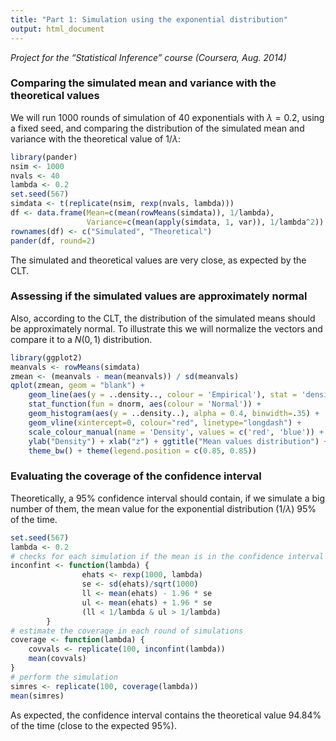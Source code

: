 ```yaml
---
title: "Part 1: Simulation using the exponential distribution"
output: html_document
---
```

 
*Project for the "Statistical Inference" course (Coursera, Aug. 2014)*
 
### Comparing the simulated mean and variance with the theoretical values
 
We will run 1000 rounds of simulation of 40 exponentials with $\lambda = 0.2$,
using a fixed seed, and comparing the distribution of the simulated mean
and variance with the theoretical value of $1 / \lambda$:
 
```r
library(pander)
nsim <- 1000
nvals <- 40
lambda <- 0.2
set.seed(567)
simdata <- t(replicate(nsim, rexp(nvals, lambda)))
df <- data.frame(Mean=c(mean(rowMeans(simdata)), 1/lambda),
                 Variance=c(mean(apply(simdata, 1, var)), 1/lambda^2))
rownames(df) <- c("Simulated", "Theoretical")
pander(df, round=2)
```
 
The simulated and theoretical values are very close, as expected by the CLT.
 
### Assessing if the simulated values are approximately normal
 
Also, according to the CLT, the distribution of the simulated means 
should be approximately normal. To illustrate this we will
normalize the vectors and compare it to a $N(0,1)$ distribution.
 
```r
library(ggplot2)
meanvals <- rowMeans(simdata)
zmean <- (meanvals - mean(meanvals)) / sd(meanvals)
qplot(zmean, geom = "blank") +
    geom_line(aes(y = ..density.., colour = 'Empirical'), stat = 'density') +  
    stat_function(fun = dnorm, aes(colour = 'Normal')) +                       
    geom_histogram(aes(y = ..density..), alpha = 0.4, binwidth=.35) +
    geom_vline(xintercept=0, colour="red", linetype="longdash") +
    scale_colour_manual(name = 'Density', values = c('red', 'blue')) +
    ylab("Density") + xlab("z") + ggtitle("Mean values distribution") +
    theme_bw() + theme(legend.position = c(0.85, 0.85))
```
 
### Evaluating the coverage of the confidence interval
 
Theoretically, a 95% confidence interval should contain, if we simulate
a big number of them, the mean value for the exponential distribution
($1 / \lambda$) 95% of the time.
 
```r
set.seed(567)
lambda <- 0.2
# checks for each simulation if the mean is in the confidence interval
inconfint <- function(lambda) {
                ehats <- rexp(1000, lambda)
                se <- sd(ehats)/sqrt(1000)
                ll <- mean(ehats) - 1.96 * se
                ul <- mean(ehats) + 1.96 * se
                (ll < 1/lambda & ul > 1/lambda)
        }
# estimate the coverage in each round of simulations
coverage <- function(lambda) {
    covvals <- replicate(100, inconfint(lambda))
    mean(covvals)
}
# perform the simulation
simres <- replicate(100, coverage(lambda))
mean(simres)
```
 
As expected, the confidence interval contains the theoretical value 94.84% of the
time (close to the expected 95%).